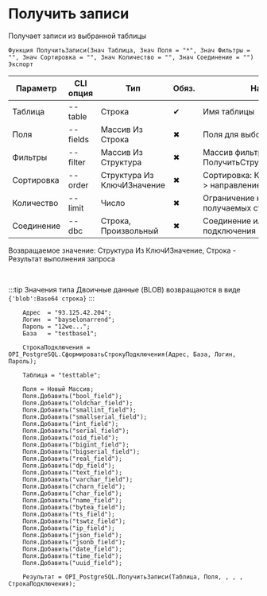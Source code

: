 ﻿---
sidebar_position: 6
---


# Получить записи
 Получает записи из выбранной таблицы



`Функция ПолучитьЗаписи(Знач Таблица, Знач Поля = "*", Знач Фильтры = "", Знач Сортировка = "", Знач Количество = "", Знач Соединение = "") Экспорт`

  | Параметр | CLI опция | Тип | Обяз. | Назначение |
  |-|-|-|-|-|
  | Таблица | --table | Строка | &#x2714; | Имя таблицы |
  | Поля | --fields | Массив Из Строка | &#x2716; | Поля для выборки |
  | Фильтры | --filter | Массив Из Структура | &#x2716; | Массив фильтров. См. ПолучитьСтруктуруФильтраЗаписей |
  | Сортировка | --order | Структура Из КлючИЗначение | &#x2716; | Сортировка: Ключ > поле, Значение > направление (ASC, DESC) |
  | Количество | --limit | Число | &#x2716; | Ограничение количества получаемых строк |
  | Соединение | --dbc | Строка, Произвольный | &#x2716; | Соединение или строка подключения |

  
  Возвращаемое значение:   Структура Из КлючИЗначение, Строка - Результат выполнения запроса

<br/>

:::tip
Значения типа Двоичные данные (BLOB) возвращаются в виде `{'blob':Base64 строка}`
:::
<br/>



```bsl title="Пример использования для 1С:Предприятие/OneScript"
    Адрес  = "93.125.42.204";
    Логин  = "bayselonarrend";
    Пароль = "12we...";
    База   = "testbase1";

    СтрокаПодключения = OPI_PostgreSQL.СформироватьСтрокуПодключения(Адрес, База, Логин, Пароль);

    Таблица = "testtable";

    Поля = Новый Массив;
    Поля.Добавить("bool_field");
    Поля.Добавить("oldchar_field");
    Поля.Добавить("smallint_field");
    Поля.Добавить("smallserial_field");
    Поля.Добавить("int_field");
    Поля.Добавить("serial_field");
    Поля.Добавить("oid_field");
    Поля.Добавить("bigint_field");
    Поля.Добавить("bigserial_field");
    Поля.Добавить("real_field");
    Поля.Добавить("dp_field");
    Поля.Добавить("text_field");
    Поля.Добавить("varchar_field");
    Поля.Добавить("charn_field");
    Поля.Добавить("char_field");
    Поля.Добавить("name_field");
    Поля.Добавить("bytea_field");
    Поля.Добавить("ts_field");
    Поля.Добавить("tswtz_field");
    Поля.Добавить("ip_field");
    Поля.Добавить("json_field");
    Поля.Добавить("jsonb_field");
    Поля.Добавить("date_field");
    Поля.Добавить("time_field");
    Поля.Добавить("uuid_field");

    Результат = OPI_PostgreSQL.ПолучитьЗаписи(Таблица, Поля, , , , СтрокаПодключения);
```
    




